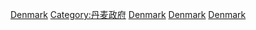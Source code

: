 {{cat main}}
{{Portal|丹麥|法律}}
{{Commons category|Law of Denmark}}

[[Category:大陸法系法律|Denmark]]
[[Category:丹麦政府|Category:丹麦政府]]
[[Category:各國法律|Denmark]]
[[Category:斯堪地納維亞法律|Denmark]]
[[Category:欧洲法律|Denmark]]